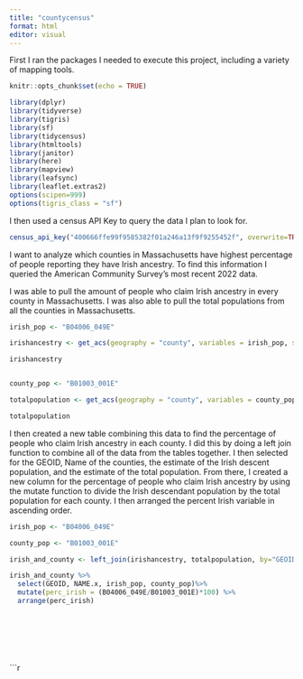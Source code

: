 ```yaml
---
title: "countycensus"
format: html
editor: visual
---
```




First I ran the packages I needed to execute this project, including a variety of mapping tools.
```r
knitr::opts_chunk$set(echo = TRUE)

library(dplyr)
library(tidyverse)
library(tigris)
library(sf)
library(tidycensus)
library(htmltools)
library(janitor)
library(here)
library(mapview)
library(leafsync)
library(leaflet.extras2)
options(scipen=999)
options(tigris_class = "sf")
```

I then used a census API Key to query the data I plan to look for.

```r
census_api_key("400666ffe99f9585382f01a246a13f9f9255452f", overwrite=TRUE)
```

I want to analyze which counties in Massachusetts have highest percentage of people reporting they have Irish ancestry. To find this information I queried the American Community Survey's most recent 2022 data.

I was able to pull the amount of people who claim Irish ancestry in every county in Massachusetts. I was also able to pull the total populations from all the counties in Massachusetts.
```r

irish_pop <- "B04006_049E"

irishancestry <- get_acs(geography = "county", variables = irish_pop, state = "MA", output = "wide")

irishancestry


county_pop <- "B01003_001E"

totalpopulation <- get_acs(geography = "county", variables = county_pop, state = "MA", output = "wide")

totalpopulation

```
I then created a new table combining this data to find the percentage of people who claim Irish ancestry in each county. I did this by doing a left join function to combine all of the data from the tables together. I then selected for the GEOID, Name of the counties, the estimate of the Irish descent population, and the estimate of the total population. From there, I created a new column for the percentage of people who claim Irish ancestry by using the mutate function to divide the Irish descendant population by the total population for each county. I then arranged the percent Irish variable in ascending order.


```r

irish_pop <- "B04006_049E"

county_pop <- "B01003_001E"

irish_and_county <- left_join(irishancestry, totalpopulation, by="GEOID")

irish_and_county %>%
  select(GEOID, NAME.x, irish_pop, county_pop)%>%
  mutate(perc_irish = (B04006_049E/B01003_001E)*100) %>%
  arrange(perc_irish)
  
  

  
  
  

```



```r

